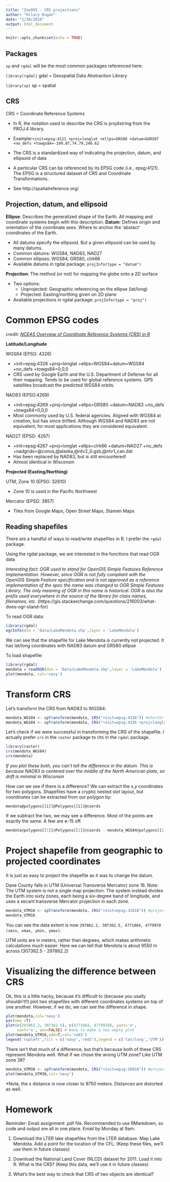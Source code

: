 ```yaml
---
title: "Zoo955 - CRS projections"
author: "Hilary Dugan"
date: "1/30/2018"
output: html_document
---
```


```r
knitr::opts_chunk$set(echo = TRUE)
```

## Packages
`sp` and `rgdal` will be the most common packages referenced here:

`library(rgdal)`
gdal = Geospatial Data Abstraction Library

`library(sp)`
sp = spatial 

## CRS 
CRS = Coordinate Reference Systems

- In R, the notation used to describe the CRS is proj4string
from the PROJ.4 library.
- Example:`+init=epsg:4121 +proj=longlat +ellps=GRS80
+datum=GGRS87 +no_defs +towgs84=-199.87,74.79,246.62`

- The CRS is a standardized way of indicating the projection, datum, and ellipsoid of data
- A particular CRS can be referenced by its EPSG code (i.e.,
epsg:4121). The EPSG is a structured dataset of CRS and
Coordinate Transformations. 
- See http://spatialreference.org/ 

## Projection, datum, and ellipsoid
**Ellipse**: Describes the generalized shape of the Earth. All mapping and coordinate systems begin with this description.
**Datum**: Defines origin and orientation of the coordinate axes. Where to anchor the 'abstact' coordinates of the Earth. 

- All datums specify the ellipsoid. But a given ellipsoid can be used by many datums. 
- Common datums: WGS84, NAD83, NAD27
- Common ellipses: WGS84, GRS80, clrk66
- Available datums in rgdal package: `projInfo(type = "datum")`

**Projection**: The method (or not) for mapping the globe onto a 2D surface

- Two options: 
    + Unprojected: Geographic referencing on the ellipse (lat/long)
    + Projected: Easting/northing given on 2D plane 
- Available projections in rgdal package: `projInfo(type = "proj")`

# Common EPSG codes
*credit: [NCEAS Overview of Coordinate Reference Systems (CRS) in R](https://www.nceas.ucsb.edu/~frazier/RSpatialGuides/OverviewCoordinateReferenceSystems.pdf)*

**Latitude/Longitude**

WGS84 (EPSG: 4326)

- +init=epsg:4326 +proj=longlat +ellps=WGS84+datum=WGS84 +no_defs +towgs84=0,0,0
- CRS used by Google Earth and the U.S. Department of Defense for all their mapping. Tends to be used for global reference systems. GPS satellites broadcast the predicted WGS84 orbits.

NAD83 (EPSG:4269)

- +init=epsg:4269 +proj=longlat +ellps=GRS80 +datum=NAD83
+no_defs +towgs84=0,0,0
- Most commonly used by U.S. federal agencies. Aligned with WGS84 at creation, but has since drifted. Although WGS84 and NAD83 are not equivalent, for most applications they are considered equivalent.

NAD27 (EPSG: 4267)

- +init=epsg:4267 +proj=longlat +ellps=clrk66 +datum=NAD27 +no_defs +nadgrids=@conus,@alaska,@ntv2_0.gsb,@ntv1_can.dat
- Has been replaced by NAD83, but is still encountered!
- Almost identical in Wisconsin

**Projected (Easting/Northing)**

UTM, Zone 10 (EPSG: 32610)

- Zone 10 is used in the Pacific Northwest

Mercator (EPSG: 3857)

- Tiles from Google Maps, Open Street Maps, Stamen
Maps

## Reading shapefiles
There are a handful of ways to read/write shapefiles in R. I prefer the `rgdal` package.

Using the rgdal package, we are interested in the functions that read OGR data

*Interesting fact: OGR used to stand for OpenGIS Simple Features Reference Implementation. However, since OGR is not fully compliant with the OpenGIS Simple Feature specification and is not approved as a reference implementation of the spec the name was changed to OGR Simple Features Library. The only meaning of OGR in this name is historical. OGR is also the prefix used everywhere in the source of the library for class names, filenames, etc.* (https://gis.stackexchange.com/questions/216003/what-does-ogr-stand-for)

To read OGR data:
```r
library(rgdal)
ogrInfo(dsn = 'Data/LakeMendota.shp',layer = 'LakeMendota')
```
We can see that the shapefile for Lake Mendota is currently not projected. It has lat/long coordinates with NAD83 datum and GRS80 ellipse

To load shapefile:
```r
library(rgdal)
mendota = readOGR(dsn = 'Data/LakeMendota.shp',layer = 'LakeMendota')
plot(mendota, col='navy')
```

# Transform CRS
Let's transform the CRS from NAD83 to WGS84:
```r
mendota_WGS84 <- spTransform(mendota, CRS("+init=epsg:4326")) #shorter method using EPSG codes (however, I always forget how to format these)
mendota_WGS84 <- spTransform(mendota, CRS("+init=epsg:4326 +proj=longlat +datum=WGS84 +no_defs +ellps=WGS84 +towgs84=0,0,0")) #longer method, but sometimes easier
```

Let's check if we were successful in transforming the CRS of the shapefile. I actually prefer `crs` in the `raster` package to `CRS` in the `rgdal` package. 
```r
library(raster)
crs(mendota_WGS84)
crs(mendota)
```
*If you plot these both, you can't tell the difference in the datum. This is because NAD83 is centered over the middle of the North American plate, so drift is minimal in Wisconsin*

How can we see if there is a difference? We can extract the x,y coordinates for two polygons. Shapefiles have a cryptic nested slot layout, but coordinates can be extracted from our polygon by:

`mendota@polygons[[1]]@Polygons[[1]]@coords`

If we subtract the two, we may see a difference. Most of the points are exactly the same. A few are e-15 off. 
```r
mendota@polygons[[1]]@Polygons[[1]]@coords - mendota_WGS84@polygons[[1]]@Polygons[[1]]@coords
```

# Project shapefile from geographic to projected coordinates
It is just as easy to project the shapefile as it was to change the datum. 

Dane County falls in UTM (Universal Transverse Mercator) zone 16. 
Note: The UTM system is not a single map projection. The system instead divides the Earth into sixty zones, each being a six-degree band of longitude, and uses a secant transverse Mercator projection in each zone.

```r
mendota_UTM16 <- spTransform(mendota, CRS("+init=epsg:32616")) #project to UTM zone 16
mendota_UTM16
```

You can see the data extent is now `297862.2, 307362.5, 4771864, 4779978 (xmin, xmax, ymin, ymax)`. 

UTM units are in meters, rather than degrees, which makes arithmetic calculations much easier. Here we can tell that Mendota is about 9550 m across (307362.5 - 297862.2)

# Visualizing the difference between CRS
Ok, this is a little hacky, because it's difficult to (because you usally shouldn't!!) plot two shapefiles with different coordinates systems on top of one another. However, if we do, we can see the difference in shape. 
```r

plot(mendota,col='navy')
par(new =T)
plot(c(297862.2, 307362.5), c(4771864, 4779978), yaxt='n', 
     xaxt='n', ann=FALSE) # Have to make a new empty plot
plot(mendota_UTM16,add=T,col='red3')
legend('topleft',fill = c('navy','red3'),legend = c('lat/long','UTM'))
```

There isn't that much of a difference, but that's because both of these CRS represent Mendota well. What if we chose the wrong UTM zone? Like UTM zone 38? 
```r
mendota_UTM38 <- spTransform(mendota, CRS("+init=epsg:26910")) #project to UTM zone 10 (pacific north west)
plot(mendota_UTM38,col='navy')
```
*Note, the x distance is now closer to 9750 meters. Distances are distorted as well. 

# Homework
Reminder: Email assignment .pdf file. Recommended to use RMarkdown, so code and output are all in one place. Email by Monday at 9am. 

1) Download the LTER lake shapefiles from the LTER database. Map Lake Mendota. Add a point for the location of the CFL. (Keep these files, we'll use them in future classes)

2) Download the National Land Cover (NLCD) dataset for 2011. Load it into R. What is the CRS? (Keep this data, we'll use it in future classes)

3) What's the best way to check that CRS of two objects are identical? 

